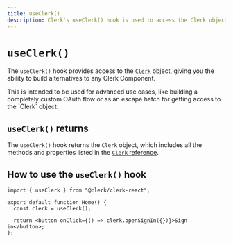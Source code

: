 ```yaml
---
title: useClerk()
description: Clerk's useClerk() hook is used to access the Clerk object, which can be used to build alternatives to any Clerk Component.
---
```


# `useClerk()`

The `useClerk()` hook provides access to the [`Clerk`](/docs/references/javascript/clerk/clerk) object, giving you the ability to build alternatives to any Clerk Component.

<Callout type="warning">
  This is intended to be used for advanced use cases, like building a completely custom OAuth flow or as an escape hatch for getting access to the `Clerk` object.
</Callout>

## `useClerk()` returns

The `useClerk()` hook returns the `Clerk` object, which includes all the methods and properties listed in the [`Clerk` reference](/docs/references/javascript/clerk/clerk).

## How to use the `useClerk()` hook

```tsx {{ prettier: false, filename: 'home.tsx' }}
import { useClerk } from "@clerk/clerk-react";

export default function Home() {
  const clerk = useClerk();

  return <button onClick={() => clerk.openSignIn({})}>Sign in</button>;
};
```

